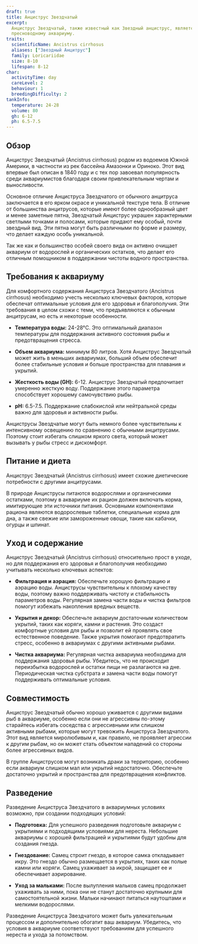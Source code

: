 ```yaml
---
draft: true
title: Анциструс Звездчатый
excerpt:
  Анциструс Звездчатый, также известный как Звездный анциструс, является выносливым и эффектным дополнением к любому
  пресноводному аквариуму.
traits:
  scientificName: Ancistrus cirrhosus
  aliases: ["Звездный Анцитрус"]
  family: Loricariidae
  size: 8-10
  lifespan: 8-12
char:
  activityTime: day
  careLevel: 2
  behaviour: 1
  breedingDifficulty: 2
tankInfo:
  temperature: 24-28
  volume: 80
  gh: 6-12
  ph: 6.5-7.5
---
```


## Обзор

Анциструс Звездчатый (Ancistrus cirrhosus) родом из водоемов Южной Америки, в частности из рек бассейна Амазонки и
Ориноко. Этот вид впервые был описан в 1840 году и с тех пор завоевал популярность среди аквариумистов благодаря своим
привлекательным чертам и выносливости.

Основное отличие Анциструса Звездчатого от обычного анцитруса заключается в его ярком окрасе и уникальной текстуре тела.
В отличие от большинства анцитрусов, которые имеют более однообразный цвет и менее заметные пятна, Звездчатый Анциструс
украшен характерными светлыми точками и полосами, которые придают ему особый, почти звездный вид. Эти пятна могут быть
различными по форме и размеру, что делает каждую особь уникальной.

Так же как и большинство особей своего вида он активно очищает аквариум от водорослей и органических остатков, что
делает его отличным помощником в поддержании чистоты водного пространства.

## Требования к аквариуму

Для комфортного содержания Анциструса Звездчатого (Ancistrus cirrhosus) необходимо учесть несколько ключевых факторов,
которые обеспечат оптимальные условия для его здоровья и благополучия. Эти требования в целом схожи с теми, что
предъявляются к обычным анцитрусам, но есть и некоторые особенности.

- **Температура воды:** 24-28°C. Это оптимальный диапазон температуры для поддержания активного состояния рыбы и
  предотвращения стресса.

- **Объем аквариума:** минимум 80 литров. Хотя Анциструс Звездчатый может жить в меньших аквариумах, больший объем
  обеспечит более стабильные условия и больше пространства для плавания и укрытий.

- **Жесткость воды (GH):** 6-12. Анциструс Звездчатый предпочитает умеренно жесткую воду. Поддержание этого параметра
  способствует хорошему самочувствию рыбы.

- **pH:** 6.5-7.5. Поддержание слабокислой или нейтральной среды важно для здоровья и активности рыбы.

Анциструсы Звездчатые могут быть немного более чувствительны к интенсивному освещению по сравнению с обычными
анцитрусами. Поэтому стоит избегать слишком яркого света, который может вызывать у рыбы стресс и дискомфорт.

## Питание и диета

Анциструс Звездчатый (Ancistrus cirrhosus) имеет схожие диетические потребности с другими анцитрусами.

В природе Анциструсы питаются водорослями и органическими остатками, поэтому в аквариуме их рацион должен включать
корма, имитирующие эти источники питания. Основными компонентами рациона являются водорослевые таблетки, специальные
корма для дна, а также свежие или замороженные овощи, такие как кабачки, огурцы и шпинат.

## Уход и содержание

Анциструс Звездчатый (Ancistrus cirrhosus) относительно прост в уходе, но для поддержания его здоровья и благополучия
необходимо учитывать несколько ключевых аспектов:

- **Фильтрация и аэрация:** Обеспечьте хорошую фильтрацию и аэрацию воды. Анциструсы чувствительны к плохому качеству
  воды, поэтому важно поддерживать чистоту и стабильность параметров воды. Регулярная замена части воды и чистка
  фильтров помогут избежать накопления вредных веществ.

- **Укрытия и декор:** Обеспечьте аквариум достаточным количеством укрытий, таких как коряги, камни и растения. Это
  создаст комфортные условия для рыбы и позволит ей проявлять свое естественное поведение. Также укрытия помогают
  предотвратить стресс, особенно в аквариумах с другими активными рыбами.

- **Чистка аквариума:** Регулярная чистка аквариума необходима для поддержания здоровья рыбы. Убедитесь, что не
  происходит переизбытка водорослей и остатки пищи не разлагаются на дне. Периодическая чистка субстрата и замена части
  воды помогут поддерживать оптимальные условия.

## Совместимость

Анциструс Звездчатый обычно хорошо уживается с другими видами рыб в аквариуме, особенно если они не агрессивны по-этому
старайтесь избегать соседства с агрессивными или слишком активными рыбами, которые могут тревожить Анциструса
Звездчатого. Этот вид является миролюбивым и, как правило, не проявляет агрессии к другим рыбам, но он может стать
объектом нападений со стороны более агрессивных видов.

В группе Анциструсов могут возникать драки за территорию, особенно если аквариум слишком мал или укрытий недостаточно.
Обеспечьте достаточно укрытий и пространства для предотвращения конфликтов.

## Разведение

Разведение Анциструса Звездчатого в аквариумных условиях возможно, при создании подходящих условий:

- **Подготовка:** Для успешного разведения подготовьте аквариум с укрытиями и подходящими условиями для нереста.
  Небольшие аквариумы с хорошей фильтрацией и укрытиями будут удобны для создания гнезда.

- **Гнездование:** Самец строит гнездо, в которое самка откладывает икру. Это гнездо обычно размещается в укрытиях,
  таких как полые камни или коряги. Самец ухаживает за икрой, защищает ее и обеспечивает аэрирование.

- **Уход за мальками:** После вылупления мальков самец продолжает ухаживать за ними, пока они не станут достаточно
  крупными для самостоятельной жизни. Мальки начинают питаться наутоштами и мелкими водорослями.

Разведение Анциструса Звездчатого может быть увлекательным процессом и дополнительно обогатит ваш аквариум. Убедитесь,
что условия в аквариуме соответствуют требованиям для успешного нереста и ухода за потомством.
